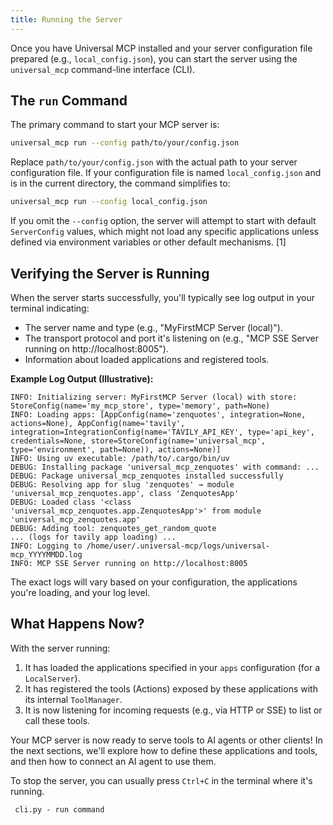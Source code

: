 ```yaml
---
title: Running the Server
---
```


Once you have Universal MCP installed and your server configuration file prepared (e.g., `local_config.json`), you can start the server using the `universal_mcp` command-line interface (CLI).

## The `run` Command

The primary command to start your MCP server is:

```bash
universal_mcp run --config path/to/your/config.json
```

Replace `path/to/your/config.json` with the actual path to your server configuration file. If your configuration file is named `local_config.json` and is in the current directory, the command simplifies to:

```bash
universal_mcp run --config local_config.json
```

If you omit the `--config` option, the server will attempt to start with default `ServerConfig` values, which might not load any specific applications unless defined via environment variables or other default mechanisms. [1]

## Verifying the Server is Running

When the server starts successfully, you'll typically see log output in your terminal indicating:

*   The server name and type (e.g., "MyFirstMCP Server (local)").
*   The transport protocol and port it's listening on (e.g., "MCP SSE Server running on http://localhost:8005").
*   Information about loaded applications and registered tools.

**Example Log Output (Illustrative):**

```
INFO: Initializing server: MyFirstMCP Server (local) with store: StoreConfig(name='my_mcp_store', type='memory', path=None)
INFO: Loading apps: [AppConfig(name='zenquotes', integration=None, actions=None), AppConfig(name='tavily', integration=IntegrationConfig(name='TAVILY_API_KEY', type='api_key', credentials=None, store=StoreConfig(name='universal_mcp', type='environment', path=None)), actions=None)]
INFO: Using uv executable: /path/to/.cargo/bin/uv
DEBUG: Installing package 'universal_mcp_zenquotes' with command: ...
DEBUG: Package universal_mcp_zenquotes installed successfully
DEBUG: Resolving app for slug 'zenquotes' → module 'universal_mcp_zenquotes.app', class 'ZenquotesApp'
DEBUG: Loaded class '<class 'universal_mcp_zenquotes.app.ZenquotesApp'>' from module 'universal_mcp_zenquotes.app'
DEBUG: Adding tool: zenquotes_get_random_quote
... (logs for tavily app loading) ...
INFO: Logging to /home/user/.universal-mcp/logs/universal-mcp_YYYYMMDD.log
INFO: MCP SSE Server running on http://localhost:8005
```

The exact logs will vary based on your configuration, the applications you're loading, and your log level.

## What Happens Now?

With the server running:

1.  It has loaded the applications specified in your `apps` configuration (for a `LocalServer`).
2.  It has registered the tools (Actions) exposed by these applications with its internal `ToolManager`.
3.  It is now listening for incoming requests (e.g., via HTTP or SSE) to list or call these tools.

Your MCP server is now ready to serve tools to AI agents or other clients! In the next sections, we'll explore how to define these applications and tools, and then how to connect an AI agent to use them.

To stop the server, you can usually press `Ctrl+C` in the terminal where it's running.

```
 cli.py - run command
```